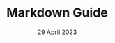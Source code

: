 ---
title: "Markdown Guide"
description: "getting started with markdown and readme files"
tags: ["md"]
date: 29 April 2023
position: 3
---
